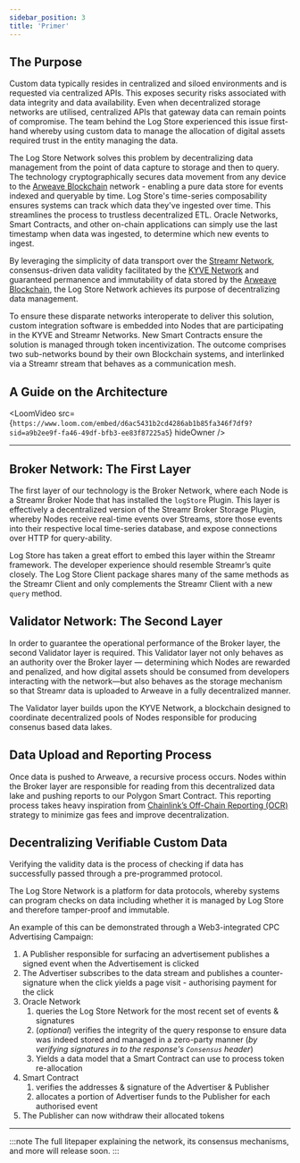 ```yaml
---
sidebar_position: 3
title: 'Primer'
---
```


## The Purpose

Custom data typically resides in centralized and siloed environments and is requested via centralized APIs.
This exposes security risks associated with data integrity and data availability.
Even when decentralized storage networks are utilised, centralized APIs that gateway data can remain points of compromise.
The team behind the Log Store experienced this issue first-hand whereby using custom data to manage the allocation of digital assets required trust in the entity managing the data.

The Log Store Network solves this problem by decentralizing data management from the point of data capture to storage and then to query.
The technology cryptographically secures data movement from any device to the [Arweave Blockchain](https://www.arweave.org/) network - enabling a pure data store for events indexed and queryable by time.
Log Store's time-series composability ensures systems can track which data they've ingested over time. This streamlines the process to trustless decentralized ETL.
Oracle Networks, Smart Contracts, and other on-chain applications can simply use the last timestamp when data was ingested, to determine which new events to ingest.

By leveraging the simplicity of data transport over the [Streamr Network](https://streamr.network/), consensus-driven data validity facilitated by the [KYVE Network](https://www.kyve.network/) and guaranteed permanence and immutability of data stored by the [Arweave Blockchain](https://www.arweave.org/), the Log Store Network achieves its purpose of decentralizing data management.

To ensure these disparate networks interoperate to deliver this solution, custom integration software is embedded into Nodes that are participating in the KYVE and Streamr Networks. New Smart Contracts ensure the solution is managed through token incentivization. The outcome comprises two sub-networks bound by their own Blockchain systems, and interlinked via a Streamr stream that behaves as a communication mesh.

## A Guide on the Architecture


<LoomVideo
	src={`https://www.loom.com/embed/d6ac5431b2cd4286ab1b85fa346f7df9?sid=a9b2ee9f-fa46-49df-bfb3-ee83f87225a5`}
	hideOwner
/>

---

## Broker Network: The First Layer

The first layer of our technology is the Broker Network, where each Node is a Streamr Broker Node that has installed the `logStore` Plugin. This layer is effectively a decentralized version of the Streamr Broker Storage Plugin, whereby Nodes receive real-time events over Streams, store those events into their respective local time-series database, and expose connections over HTTP for query-ability.

Log Store has taken a great effort to embed this layer within the Streamr framework. The developer experience should resemble Streamr’s quite closely. The Log Store Client package shares many of the same methods as the Streamr Client and only complements the Streamr Client with a new `query` method.

## Validator Network: The Second Layer

In order to guarantee the operational performance of the Broker layer, the second Validator layer is required. This Validator layer not only behaves as an authority over the Broker layer — determining which Nodes are rewarded and penalized, and how digital assets should be consumed from developers interacting with the network—but also behaves as the storage mechanism so that Streamr data is uploaded to Arweave in a fully decentralized manner.

The Validator layer builds upon the KYVE Network, a blockchain designed to coordinate decentralized pools of Nodes responsible for producing consenus based data lakes.

## Data Upload and Reporting Process

Once data is pushed to Arweave, a recursive process occurs. Nodes within the Broker layer are responsible for reading from this decentralized data lake and pushing reports to our Polygon Smart Contract. This reporting process takes heavy inspiration from [Chainlink’s Off-Chain Reporting (OCR)](https://docs.chain.link/architecture-overview/off-chain-reporting) strategy to minimize gas fees and improve decentralization.

## Decentralizing Verifiable Custom Data

Verifying the validity data is the process of checking if data has successfully passed through a pre-programmed protocol.

The Log Store Network is a platform for data protocols, whereby systems can program checks on data including whether it is managed by Log Store and therefore tamper-proof and immutable.

An example of this can be demonstrated through a Web3-integrated CPC Advertising Campaign:

1. A Publisher responsible for surfacing an advertisement publishes a signed event when the Advertisement is clicked
2. The Advertiser subscribes to the data stream and publishes a counter-signature when the click yields a page visit - authorising payment for the click
3. Oracle Network
   1. queries the Log Store Network for the most recent set of events & signatures
   2. (_optional_) verifies the integrity of the query response to ensure data was indeed stored and managed in a zero-party manner (_by verifying signatures in to the response's `Consensus` header_)
   3. Yields a data model that a Smart Contract can use to process token re-allocation
4. Smart Contract
   1. verifies the addresses & signature of the Advertiser & Publisher
   2. allocates a portion of Advertiser funds to the Publisher for each authorised event
5. The Publisher can now withdraw their allocated tokens

---

:::note
The full litepaper explaining the network, its consensus mechanisms, and more will release soon.
:::
